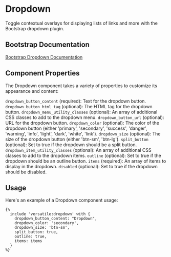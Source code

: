 # Dropdown

Toggle contextual overlays for displaying lists of links and more with the Bootstrap dropdown plugin.

## Bootstrap Documentation

[Bootstrap Dropdown Documentation](https://getbootstrap.com/docs/5.0/components/dropdowns/)

## Component Properties

The Dropdown component takes a variety of properties to customize its appearance and content:

`dropdown_button_content` (required): Text for the dropdown button.
`dropdown_button_html_tag` (optional): The HTML tag for the dropdown button.
`dropdown_menu_utility_classes` (optional): An array of additional CSS classes to add to the dropdown menu.
`dropdown_button_url` (optional): URL for the dropdown button.
`dropdown_color` (optional): The color of the dropdown button (either 'primary', 'secondary', 'success', 'danger', 'warning', 'info', 'light', 'dark', 'white', 'link').
`dropdown_size` (optional): The size of the dropdown button (either 'btn-sm', 'btn-lg').
`split_button` (optional): Set to true if the dropdown should be a split button.
`dropdown_item_utility_classes` (optional): An array of additional CSS classes to add to the dropdown items.
`outline` (optional): Set to true if the dropdown should be an outline button.
`items` (required): An array of items to display in the dropdown.
`disabled` (optional): Set to true if the dropdown should be disabled.

## Usage

Here's an example of a Dropdown component usage:

```twig
{%
  include 'versatile:dropdown' with {
    dropdown_button_content: "Dropdown",
    dropdown_color: 'secondary',
    dropdown_size: 'btn-sm',
    split_button: true,
    outline: true,
    items: items
  }
%}
```
